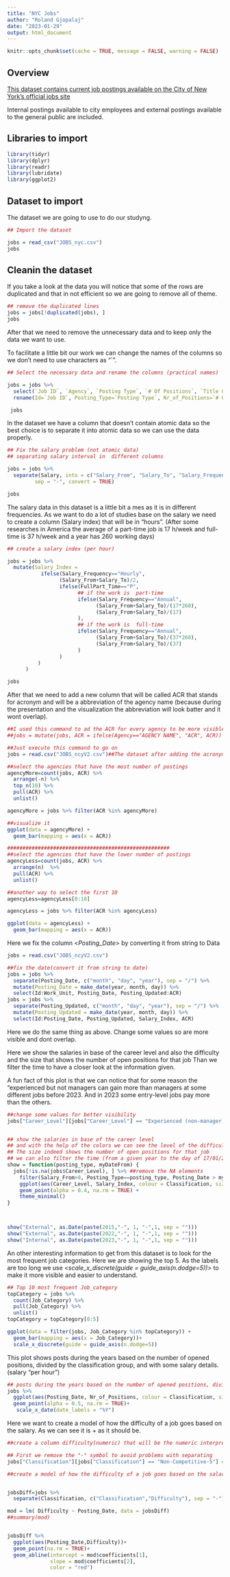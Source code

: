 ```yaml
---
title: "NYC Jobs"
author: "Roland Gjopalaj"
date: "2023-01-29"
output: html_document
---
```


```r
knitr::opts_chunk$set(cache = TRUE, message = FALSE, warning = FALSE)
```

## Overview 

[This dataset contains current job postings available on the City of New York’s official jobs site](http://www.nyc.gov/html/careers/html/search/search.shtml)

Internal postings available to city employees and external postings available to the general public are included.


## Libraries to import 

```r
library(tidyr)
library(dplyr)
library(readr)
library(lubridate)
library(ggplot2)
```


## Dataset to import 
The dataset we are going to use to do our studyng.

```r
## Import the dataset

jobs = read_csv("JOBS_nyc.csv")
jobs
```

## Cleanin the dataset

If you take a look at the data you will notice that some of the rows are duplicated and that in not efficient so we are going to remove all of theme.

```r
## remove the duplicated lines
jobs = jobs[!duplicated(jobs), ]
jobs
```


After that we need to remove the unnecessary data and to keep only the data we want to use.

To facilitate a little bit our work we can change the names of the columns so we don't need to use characters as "`".



```r
## Select the necessary data and rename the columns (practical names)

jobs = jobs %>% 
  select(`Job ID`, `Agency`, `Posting Type`, `# Of Positions`, `Title Classification`, `Job Category`, `Full-Time/Part-Time indicator`, `Career Level`, `Salary`, `Work Location`, `Division/Work Unit`, `Posting Date`, `Posting Updated`) %>% 
  rename(Id=`Job ID`, Posting_Type=`Posting Type`, Nr_of_Positions=`# Of Positions`, Classification=`Title Classification`, Job_Category=`Job Category`, FullPart_Time=`Full-Time/Part-Time indicator`, Career_Level=`Career Level`, Work_Location=`Work Location`, Work_Unit=`Division/Work Unit`, Posting_Date=`Posting Date`, Posting_Updated=`Posting Updated`)

 jobs
```

In the dataset we have a column that doesn't contain atomic data so the best choice is to separate it into atomic data so we can use the data properly.


```r
## Fix the salary problem (not atomic data)
## separating salary interval in  different columns 

jobs = jobs %>% 
  separate(Salary, into = c("Salary_From", "Salary_To", "Salary_Frequency"), 
         sep = "-", convert = TRUE)

jobs

```
The salary data in this dataset is a little bit a mes as it is in different frequencies.
As we want to do a lot of studies base on the salary we need to create a column (Salary index) that will be in "hours".  (After some researches in America the average of a part-time job is 17 h/week and full-time is 37 h/week and a year has 260 working days)


```r
## create a salary index (per hour)

jobs = jobs %>% 
  mutate(Salary_Index = 
           ifelse(Salary_Frequency=="Hourly",
                 (Salary_From+Salary_To)/2,
                 ifelse(FullPart_Time=="P",
                       ## if the work is  part-time
                       ifelse(Salary_Frequency=="Annual",
                             (Salary_From+Salary_To)/(17*260),
                             (Salary_From+Salary_To)/(17)
                       ),
                       ## if the work is  full-time
                       ifelse(Salary_Frequency=="Annual",
                             (Salary_From+Salary_To)/(37*260),
                             (Salary_From+Salary_To)/(37)
                       )
                 )
          )
      )

jobs
```

After that we need to add a new column that will be called ACR that stands for acronym and will be a abbreviation of the agency name (because during the presentation and the visualization the abbreviation will look batter and it wont overlap).

```r
##I used this command to ad the ACR for every agency to be more visible on the chart
##jobs = mutate(jobs, ACR = ifelse(Agency=="AGENCY NAME", "ACR", ACR)) 

##Just execute this command to go on 
jobs = read.csv("JOBS_ncyV2.csv")##The dataset after adding the acronym column(ACR)

##select the agencies that have the most number of postings
agencyMore=count(jobs, ACR) %>% 
  arrange(-n) %>% 
  top_n(10) %>% 
  pull(ACR) %>% 
  unlist()

agencyMore = jobs %>% filter(ACR %in% agencyMore)

##visualize it
ggplot(data = agencyMore) +
  geom_bar(mapping = aes(x = ACR))

#####################################################
##select the agencies that have the lower number of postings
agencyLess=count(jobs, ACR) %>% 
  arrange(n)  %>% 
  pull(ACR) %>% 
  unlist()

##another way to select the first 10
agencyLess=agencyLess[0:10]

agencyLess = jobs %>% filter(ACR %in% agencyLess)

ggplot(data = agencyLess) +
  geom_bar(mapping = aes(x = ACR))

```


Here we fix the column <*Posting_Date*> by converting it from string to Data 
```r
jobs = read.csv("JOBS_ncyV2.csv")

##fix the date(convert it from string to date)
jobs = jobs %>% 
  separate(Posting_Date, c("month", "day", "year"), sep = "/") %>% 
  mutate(Posting_Date = make_date(year, month, day)) %>% 
  select(Id:Work_Unit, Posting_Date, Posting_Updated:ACR)
jobs = jobs %>% 
  separate(Posting_Updated, c("month", "day", "year"), sep = "/") %>% 
  mutate(Posting_Updated = make_date(year, month, day)) %>% 
  select(Id:Posting_Date, Posting_Updated, Salary_Index, ACR)


```

Here we do the same thing as above. Change some values so are more visible and dont overlap.

Here we show the salaries in base of the career level and also the difficulty and the size that shows the number of open positions for that job
Than we filter the time to have a closer look at the information given.

A fun fact of this plot is that we can notice that for some reason the "experienced but not managers can gain more than managers at some different jobs before 2023. And in 2023 some entry-level jobs pay more than the others.

```r

##change some values for better visibility 
jobs["Career_Level"][jobs["Career_Level"] == "Experienced (non-manager)"] = "EXP-NO-Manager"


## show the salaries in base of the career level
## and with the help of the colors we can see the level of the difficulty 
## The size indeed shows the number of open positions for that job
## we can also filter the time (from a given year to the day of 17/01/2013)
show = function(posting_type, myDateFrom) {
  jobs[!is.na(jobs$Career_Level), ] %>% ##remove the NA elements 
    filter(Salary_From>0, Posting_Type==posting_type, Posting_Date > myDateFrom) %>% 
    ggplot(aes(Career_Level, Salary_Index, colour = Classification, size=Nr_of_Positions)) +
    geom_point(alpha = 0.4, na.rm = TRUE) +   
    theme_minimal() 
}



show("External", as.Date(paste(2015,"-", 1, "-",1, sep = "")))
show("External", as.Date(paste(2022,"-", 1, "-",1, sep = "")))
show("Internal", as.Date(paste(2023,"-", 1, "-",1, sep = "")))


```


An other interesting information to get from this dataset is to look for the most frequent job categories.
Here we are showing the top 5.
As the labels are too long we use <*scale_x_discrete(guide = guide_axis(n.dodge=5))*> to make it more visible and easier to understand.

```r
## Top 10 most frequent Job_category
topCategory = jobs %>% 
  count(Job_Category) %>% 
  pull(Job_Category) %>% 
  unlist()
topCategory = topCategory[0:5]

ggplot(data = filter(jobs, Job_Category %in% topCategory)) +
  geom_bar(mapping = aes(x = Job_Category))+
  scale_x_discrete(guide = guide_axis(n.dodge=5))


```



This plot shows posts during the years based on the number of opened positions, divided by the classification group, and with some salary details.(salary "per hour")

```r
## posts during the years based on the number of opened positions, divided by the classification group, and with some salary details.
jobs %>% 
  ggplot(aes(Posting_Date, Nr_of_Positions, colour = Classification, size= Salary_Index))+
  geom_point(alpha = 0.5, na.rm = TRUE)+
   scale_x_date(date_labels = "%Y")

```


Here we want to create a model of how the difficulty of a job goes based on the salary.
As we can see it is + as it should be.

```r

##create a column difficulty(numeric) that will be the numeric interpretation of classification

## First we remove the "-" symbol to avoid problems with separating
jobs["Classification"][jobs["Classification"] == "Non-Competitive-5"] = "NonCompetitive-5"

##create a model of how the difficulty of a job goes based on the salary


jobsDiff=jobs %>% 
  separate(Classification, c("Classification","Difficulty"), sep = "-")

mod = lm( Difficulty ~ Posting_Date, data = jobsDiff)
##summary(mod)


jobsDiff %>% 
  ggplot(aes(Posting_Date,Difficulty))+
  geom_point(na.rm = TRUE)+
  geom_abline(intercept = mod$coefficients[1], 
              slope = mod$coefficients[2], 
              color = "red")

```














